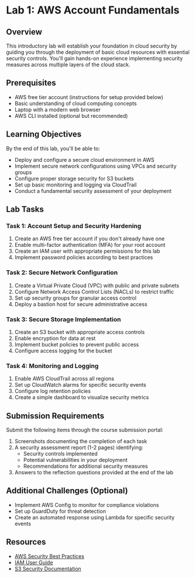 # Lab 1: AWS Account Fundamentals

## Overview

This introductory lab will establish your foundation in cloud security by guiding you through the deployment of basic cloud resources with essential security controls. You'll gain hands-on experience implementing security measures across multiple layers of the cloud stack.

## Prerequisites

- AWS free tier account (instructions for setup provided below)
- Basic understanding of cloud computing concepts
- Laptop with a modern web browser
- AWS CLI installed (optional but recommended)

## Learning Objectives

By the end of this lab, you'll be able to:

- Deploy and configure a secure cloud environment in AWS
- Implement secure network configurations using VPCs and security groups
- Configure proper storage security for S3 buckets
- Set up basic monitoring and logging via CloudTrail
- Conduct a fundamental security assessment of your deployment

## Lab Tasks

### Task 1: Account Setup and Security Hardening

1. Create an AWS free tier account if you don't already have one
2. Enable multi-factor authentication (MFA) for your root account
3. Create an IAM user with appropriate permissions for this lab
4. Implement password policies according to best practices

### Task 2: Secure Network Configuration

1. Create a Virtual Private Cloud (VPC) with public and private subnets
2. Configure Network Access Control Lists (NACLs) to restrict traffic
3. Set up security groups for granular access control
4. Deploy a bastion host for secure administrative access

### Task 3: Secure Storage Implementation

1. Create an S3 bucket with appropriate access controls
2. Enable encryption for data at rest
3. Implement bucket policies to prevent public access
4. Configure access logging for the bucket

### Task 4: Monitoring and Logging

1. Enable AWS CloudTrail across all regions
2. Set up CloudWatch alarms for specific security events
3. Configure log retention policies
4. Create a simple dashboard to visualize security metrics

## Submission Requirements

Submit the following items through the course submission portal:

1. Screenshots documenting the completion of each task
2. A security assessment report (1-2 pages) identifying:
   - Security controls implemented
   - Potential vulnerabilities in your deployment
   - Recommendations for additional security measures
3. Answers to the reflection questions provided at the end of the lab

## Additional Challenges (Optional)

- Implement AWS Config to monitor for compliance violations
- Set up GuardDuty for threat detection
- Create an automated response using Lambda for specific security events

## Resources

- [AWS Security Best Practices](https://docs.aws.amazon.com/wellarchitected/latest/security-pillar/welcome.html)
- [IAM User Guide](https://docs.aws.amazon.com/IAM/latest/UserGuide/introduction.html)
- [S3 Security Documentation](https://docs.aws.amazon.com/AmazonS3/latest/userguide/security-best-practices.html)
